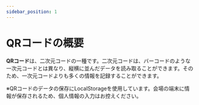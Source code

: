 ```yaml
---
sidebar_position: 1
---
```


# QRコードの概要

**QRコード**は、二次元コードの一種です。二次元コードは、バーコードのような一次元コードとは異なり、縦横に並んだデータを読み取ることができます。そのため、一次元コードよりも多くの情報を記録することができます。

※QRコードのデータの保存にLocalStorageを使用しています。会場の端末に情報が保存されるため、個人情報の入力はお控えください。
